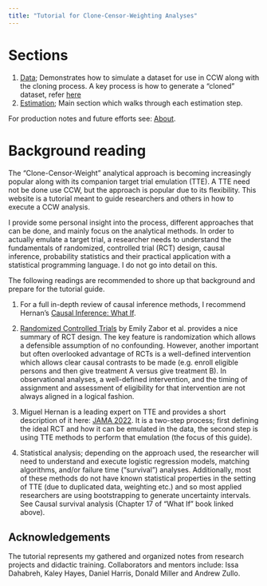 ```yaml
---
title: "Tutorial for Clone-Censor-Weighting Analyses"
---
```

# Sections {#sec-sections}

1) [Data](01_syndata.v2.qmd); Demonstrates how to simulate a dataset for use in CCW along with the cloning process. A key process is how to generate a "cloned" dataset, refer [here](01_syndata.v2.qmd#cloning)
2) [Estimation](02_est.qmd); Main section which walks through each estimation step.

For production notes and future efforts see: [About](about.qmd).

# Background reading {#sec-background}

The "Clone-Censor-Weight" analytical approach is becoming increasingly popular along with its companion target trial emulation (TTE). A TTE need not be done use CCW, but the approach is popular due to its flexibility. This website is a tutorial meant to guide researchers and others in how to execute a CCW analysis.

I provide some personal insight into the process, different approaches that can be done, and mainly focus on the analytical methods. In order to actually emulate a target trial, a researcher needs to understand the fundamentals of randomized, controlled trial (RCT) design, causal inference, probability statistics and their practical application with a statistical programming language. I do not go into detail on this.

The following readings are recommended to shore up that background and prepare for the tutorial guide.

1)  For a full in-depth review of causal inference methods, I recommend Hernan's [Causal Inference: What If](https://www.hsph.harvard.edu/miguel-hernan/wp-content/uploads/sites/1268/2024/04/hernanrobins_WhatIf_26apr24.pdf).

2)  [Randomized Controlled Trials](https://www.sciencedirect.com/science/article/pii/S0012369220304633?via%3Dihub) by Emily Zabor et al. provides a nice summary of RCT design. The key feature is randomization which allows a defensible assumption of no confounding. However, another important but often overlooked advantage of RCTs is a well-defined intervention which allows clear causal contrasts to be made (e.g. enroll eligible persons and then give treatment A versus give treatment B). In observational analyses, a well-defined intervention, and the timing of assignment and assessment of eligibility for that intervention are not always aligned in a logical fashion.

3)  Miguel Hernan is a leading expert on TTE and provides a short description of it here: [JAMA 2022](https://doi.org/10.1001/jama.2022.21383). It is a two-step process; first defining the ideal RCT and how it can be emulated in the data, the second step is using TTE methods to perform that emulation (the focus of this guide).

4)  Statistical analysis; depending on the approach used, the researcher will need to understand and execute logistic regression models, matching algorithms, and/or failure time (“survival”) analyses. Additionally, most of these methods do not have known statistical properties in the setting of TTE (due to duplicated data, weighting etc.) and so most applied researchers are using bootstrapping to generate uncertainty intervals. See Causal survival analysis (Chapter 17 of “What If” book linked above).

## Acknowledgements {.unnumbered}

The tutorial represents my gathered and organized notes from research projects and didactic training. Collaborators and mentors include: Issa Dahabreh, Kaley Hayes, Daniel Harris, Donald Miller and Andrew Zullo.
